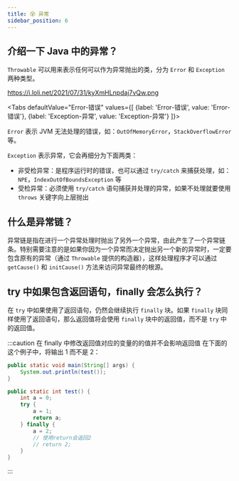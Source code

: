 ```yaml
---
title: 😵 异常
sidebar_position: 6
---
```



## 介绍一下 Java 中的异常？

`Throwable` 可以用来表示任何可以作为异常抛出的类，分为 `Error` 和 `Exception` 两种类型。

<CenterImage atl="异常">https://i.loli.net/2021/07/31/kyXmHLnpdaj7vQw.png</CenterImage>

<Tabs
    defaultValue="Error-错误"
    values={[
        {label: 'Error-错误', value: 'Error-错误'},
        {label: 'Exception-异常', value: 'Exception-异常'}
]}>

<TabItem value="Error-错误">

`Error` 表示 JVM 无法处理的错误，如：`OutOfMemoryError`，`StackOverflowError` 等。

</TabItem>

<TabItem value="Exception-异常">

`Exception` 表示异常，它会再细分为下面两类：

- 非受检异常：是程序运行时的错误，也可以通过 `try/catch` 来捕获处理，如：`NPE`，`IndexOutOfBoundsException` 等
- 受检异常：必须使用 `try/catch` 语句捕获并处理的异常，如果不处理就要使用 `throws` 关键字向上层抛出

</TabItem>

</Tabs>

## 什么是异常链？

异常链是指在进行一个异常处理时抛出了另外一个异常，由此产生了一个异常链条。特别需要注意的是如果你因为一个异常而决定抛出另一个新的异常时，一定要包含原有的异常（通过 `Throwable` 提供的构造器），这样处理程序才可以通过 `getCause()` 和 `initCause()` 方法来访问异常最终的根源。

## try 中如果包含返回语句，finally 会怎么执行？

在 `try` 中如果使用了返回语句，仍然会继续执行 `finally` 块。如果 `finally` 块同样使用了返回语句，那么返回值将会使用 `finally` 块中的返回值，而不是 `try` 中的返回值。

:::caution 在 finally 中修改返回值对应的变量的的值并不会影响返回值
在下面的这个例子中，将输出 1 而不是 2：

```java
public static void main(String[] args) {
    System.out.println(test());
}

public static int test() {
    int a = 0;
    try {
        a = 1;
        return a;
    } finally {
        a = 2;
        // 使用return会返回2
        // return 2;
    }
}
```
:::
